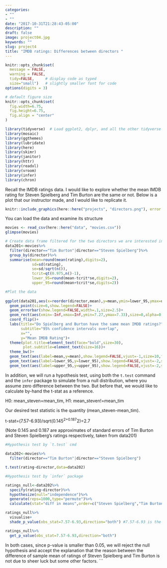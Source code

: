 ```yaml
---
categories:
- ""
- ""
date: "2017-10-31T21:28:43-05:00"
description: ""
draft: false
image: project04.jpg
keywords: ""
slug: project4
title: "IMDB ratings: Differences between directors "
---
```


```r
knitr::opts_chunk$set(
  message = FALSE, 
  warning = FALSE, 
  tidy=FALSE,     # display code as typed
  size="small")   # slightly smaller font for code
options(digits = 3)

# default figure size
knitr::opts_chunk$set(
  fig.width=6.75, 
  fig.height=6.75,
  fig.align = "center"
)
```

```r
library(tidyverse)  # Load ggplot2, dplyr, and all the other tidyverse packages
library(mosaic)
library(ggthemes)
library(lubridate)
library(here)
library(skimr)
library(janitor)
library(httr)
library(readxl)
library(vroom)
library(infer)
library(chron)
```


Recall the IMDB ratings data. I would like to explore whether the mean IMDB rating for Steven Spielberg and Tim Burton are the same or not. Below is a plot that our instructor made, and I would like to replicate it. 


```r
knitr::include_graphics(here::here("projects", "directors.png"), error = FALSE)
```


You can load the data and examine its structure

```r
movies <- read_csv(here::here("data", "movies.csv"))
glimpse(movies)
```


```r
# Create data frame filtered for the two directors we are interested in, including summary statistics resulting in confidence interval at 95%
data201<-movies%>%
  filter(director=="Tim Burton"|director=="Steven Spielberg")%>%
  group_by(director)%>%
  summarise(mean=round(mean(rating),digits=2),
            sd=sd(rating),
            se=sd/sqrt(n()),
            tcrit=qt(0.975,n()-1),
            lower_95=round(mean-tcrit*se,digits=2),
            upper_95=round(mean+tcrit*se,digits=2))

#Plot the data 
  
ggplot(data201,aes(x=reorder(director,mean),y=mean,ymin=lower_95,ymax=upper_95,colour=director))+
  geom_point(size=6,show.legend=FALSE)+
  geom_errorbar(show.legend=FALSE,width=.1,size=2.5)+
  geom_rect(aes(xmin=-Inf,xmax=Inf,ymin=7.27,ymax=7.33),size=0,alpha=0.1,show.legend=FALSE)+
  coord_flip()+
  labs(title="Do Spielberg and Burton have the same mean IMDB ratings?",
       subtitle="95% confidence intervals overlap",
       x="",
       y="Mean IMDB Rating")+
  theme(plot.title=element_text(face="bold",size=30),
        plot.subtitle=element_text(size=16))+
  theme_bw()+
  geom_text(aes(label=mean,y=mean),show.legend=FALSE,vjust=-1,size=10,face="bold",color="black")+
  geom_text(aes(label=lower_95,y=lower_95),show.legend=FALSE,vjust=-2,size=5,face="bold",color="black")+
  geom_text(aes(label=upper_95,y=upper_95),show.legend=FALSE,vjust=-2,size=5,face="bold",color="black")
```

In addition, we will run a hypothesis test, using both the `t.test` command and the `infer` package to simulate from a null distribution, where you assume zero difference between the two. But before that, we would like to calculate by-hand the t-stat as a reference.

H0: mean_steven=mean_tim, H1: mean_steven!=mean_tim

Our desired test statistic is the quantity (mean_steven-mean_tim).

t-stat=(7.57-6.93)/sqrt(0.145^2+0.187^2)=2.7

(Note 0.145 and 0.187 are approximates of standard errors of Tim Burton and Steven Spielberg's ratings respectively, taken from data201)

```r
#Hypothesis test by `t.test` cmd

data202<-movies%>%
  filter(director=="Tim Burton"|director=="Steven Spielberg")

t.test(rating~director,data=data202)

#Hypothesis test by `infer` package

ratings_null<-data202%>%
  specify(rating~director)%>%
  hypothesize(null="independence")%>%
  generate(reps=1000,type="permute")%>%
  calculate(stat="diff in means",order=c("Steven Spielberg","Tim Burton"))

ratings_null%>%
  visualise+
  shade_p_value(obs_stat=7.57-6.93,direction="both") #7.57-6.93 is the observed difference between the means

ratings_null%>%
  get_p_value(obs_stat=7.57-6.93,direction="both")
```

In both cases, since p-value is smaller than 0.05, we will reject the null hypothesis and accept the explanation that the reason between the difference of sample mean of ratings of Steven Spielberg and Tim Burton is not due to sheer luck but some other factors.
```